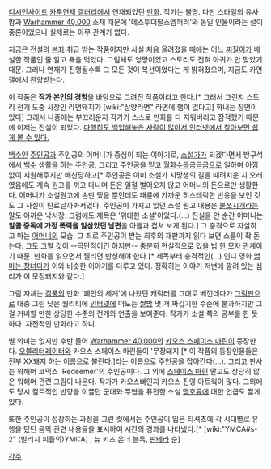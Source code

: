[[디시인사이드]] [[카툰연재 갤러리]]에서 연재되었던 [[만화]]. 작가는 불명. 다만 스타일의 유사함과 [[Warhammer 40,000]] 소재 때문에 '데스투더팔스엠퍼러'와 동일 인물이라는 설이 중론이었으나 실제로는 아무 관계가 없다. 

지금은 전설의 [[본좌]] 취급 받는 작품이지만 사실 처음 올려졌을 때에는 어느 [[찌질이]]가 배설한 작품인 줄 알고 욕을 먹었다. 그림체도 엉망이었고 스토리도 전혀 아귀가 안 맞았기 때문. 그러나 연재가 진행될수록 그 모든 것이 복선이었다는 게 밝혀졌으며, 지금도 카연갤에서 찬양받는다.

이 작품은 '''작가 본인의 경험'''을 바탕으로 그려진 작품이라고 한다.[* 그래서 그런지 스토리 전개 도중 사장인 라면돼지가 [wiki:"삼양라면" 라면에 햄이 없다고] 화내는 장면이 있다] 그래서 나중에는 부끄러운지 작가가 스스로 만화를 다 지워버리고 잠적했기 때문에 이제는 전설이 되었다. [http://blog.naver.com/roseate195/60133923639 다행히도 백업해놓은 사람이 많아서 인터넷에서 찾아보면 쉽게 볼 수 있다.]

[[백수]]인 [[주인공]]과 주인공의 어머니가 중심이 되는 이야기로, [[소설가]]가 되겠다면서 방구석에서 [[백수]] 생활을 하는 주인공, 그리고 주인공을 믿고 [[월화수목금금금]]으로 일하며 아낌없이 지원해주지만 배신당하고[* 주인공은 이미 소설가 지망생의 길을 때려치운 지 오래였음에도 계속 원고를 끼고 다니며 돈은 일절 벌어오지 않고 어머니의 돈으로만 생활한다. 어머니가 소설원고에 손만 댔을 뿐인데도 패륜에 가까운 히스테릭한 반응을 보인 것도 그 사실이 탄로날까봐서였다. 주인공이 가지고 있던 소설 원고 내용은 [[불쏘시개]]라는 말도 아까운 낙서장. 그럼에도 제목은 '위대한 소설'이었다.(...) 진실을 안 순간 어머니는 '''알콜 중독에 가정 폭력을 일삼았던 남편'''을 아들과 겹쳐 보게 된다.] 그 충격으로 자살하고 마는 [[어머니]]의 모습, 그 죄로 주인공이 받는 최후의 재판까지 읽다 보면 소름이 좍 돋는다. 그도 그럴 것이 --극단적이긴 하지만-- 충분히 현실적으로 있을 법 한 모자 관계이기 때문. 만화를 읽으면서 찔리면 반성해야 한다.[* 제목부터 충격적인(...) 인디 영화 [[엄마는 창녀다]]가 이와 비슷한 이야기를 다루고 있다. 정확히는 이야기 저변에 깔려 있는 심리가 이 모정돼지와 같다.]

그림 자체는 [[김풍]]의 만화 '폐인의 세계'에 나왔던 캐릭터를 그대로 베낀데다가 [[그림판]]으로 대충 그린 낮은 퀄리티에 [[인터넷]]에 떠도는 [[짤방]] 몇 개 짜깁기한 수준에 불과하지만 그걸 커버할 만한 상당한 수준의 전개와 연출을 보여준다. 작가가 소설 쪽의 공부를 한 듯 하다. 자전적인 만화라고 하니...

별 의미는 없지만 후반 들어 [[Warhammer 40,000]]의 [[카오스 스페이스 마린]]이 등장한다. [[오블리터레이터]]와 카오스 스페이스 마린들이 '무장돼지'[* 이 작품의 등장인물들은 전부 XX돼지 하는 이름으로 불린다.]라는 이름으로 주인공을 잡아간다(...). 그리고 판사는 워해머 코믹스 'Redeemer'의 주인공이다.  그 외에 [[스페이스 마린]] 말고도 상당히 많은 워해머 관련 그림이 나온다. 작가가 카오스빠인지 카오스 진영 아트웍이 많다. 그외에도 당시 컬트적인 반향을 이끌던 군대와 무협을 퓨전한 소설 [[맹호류]]에 대한 언급도 짧게 있다.

또한 주인공이 성장하는 과정을 그린 컷에서는 주인공이 입은 티셔츠에 각 시대별로 유행을 탔던 음악 관련 내용들을 표시하여 시간의 경과를 나타냈다.[* [wiki:"YMCA#s-2" (빌리지 피플의)YMCA] , 뉴 키즈 온더 블록, [[판테라]] 순]

[[각주]]
